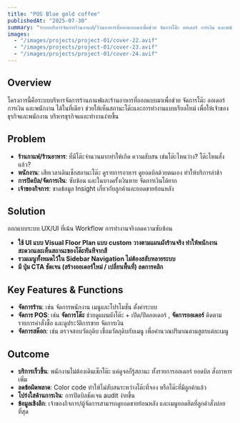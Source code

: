 ```yaml
---
title: "POS Blue gold coffee"
publishedAt: "2025-07-30"
summary: "ระบบบริหารจัดการร้านกาแฟ/ร้านอาหารที่ออกแบบมาเพื่อช่วย จัดการโต๊ะ ออเดอร์ การเงิน และพนักงาน ได้ในที่เดียว"
images:
  - "/images/projects/project-01/cover-22.avif"
  - "/images/projects/project-01/cover-23.avif"
  - "/images/projects/project-01/cover-24.avif"
---
```


## Overview
โครงการนี้คือระบบบริหารจัดการร้านกาแฟและร้านอาหารที่ออกแบบมาเพื่อช่วย จัดการโต๊ะ ออเดอร์ การเงิน และพนักงาน ได้ในที่เดียว ช่วยให้เห็นสถานะโต๊ะและการทำงานแบบเรียลไทม์ เพื่อให้เจ้่าของธุรกิจและพนักงาน บริหารธุรกิจแและทำงานง่ายขึ้น

## Problem
- **ร้านกาแฟ/ร้านอาหาร**: ที่มีโต๊ะจำนวนมากทำให้เกิด ความสับสน เช่นโต๊ะไหนว่าง? โต๊ะไหนสั่งแล้ว?
- **พนักงาน**: เสียเวลาเดินเช็กสถานะโต๊ะ ดูรายการอาหาร ดูยอดบิลด้วยตนเอง ทำให้บริการล่าช้า
- **การปิดบิล/จัดการเงิน**: ซับซ้อน และในบางครั้งเงินหาย จัดการเงินได้ยาก
- **เจ้าของกิจการ**: ขาดข้อมูล Insight เกี่ยวกับลูกค้าและยอดขายย้อนหลัง

## Solution
ออกแบบระบบ UX/UI ที่เน้น Workflow การทำงานจริงลดความซับซ้อน
- **ใช้ UI แบบ Visual Floor Plan แบบ custom วางตามแผนผังร้านจริง ทำให้พนักงาน สะดวกและเห็นสถานะของโต๊ะทันทีจากสี**
- **รวมเมนูทั้งหมดไว้ใน Sidebar Navigation ไม่ต้องสลับหลายระบบ**
- **มี ปุ่ม CTA ชัดเจน (สร้างออเดอร์ใหม่ / เปลี่ยนพื้นที่) ลดการคลิก**

## Key Features & Functions
- **จัดการร้าน**: เช่น จัดการพนักงาน เมนูและโปรโมชั่น ตั้งค่าระบบ
- **จัดการ POS**: เช่น **จัดการโต๊ะ** ช่วยดูแผนผังโต๊ะ + เปิด/ปิดออเดอร์ , **จัดการออเดอร์** ติดตามรายการคำสั่งซื้อ และดูประวัติการขาย จัดการเงิน
- **จัดการสต๊อก**: เช่น ตรวจสอบวัตถุดิบ เชื่อมวัตถุดิบกับเมนู เพื่อคำนวณปริมาณตามสูตรแต่ละเมนู

## Outcome
- **บริการเร็วขึ้น**: พนักงานไม่ต้องเดินเช็กโต๊ะ แค่ดูจอก็รู้สถานะ ทั้งรายการออเดอร์ ยอดบิล สั่งอาหารเพิ่ม
- **ลดข้อผิดพลาด**: Color code ทำให้ไม่สับสนระหว่างโต๊ะที่จอง หรือโต๊ะที่มีลูกค้าแล้ว
- **โปร่งใสด้านการเงิน**: การปิดบิลชัดเจน audit ง่ายขึ้น
- **ข้อมูลเชิงลึก**: เจ้าของกิจการ/ผู้จัดการสามารถดูยอดขายย้อนหลัง และเมนูยอดฮิตที่ลูกค้าสั่งบ่อยที่สุด
